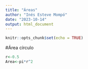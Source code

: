 ```yaml
---
title: "Áreas"
author: "Inés Esteve Mompó"
date: "2023-10-14"
output: html_document
---
```


```r
knitr::opts_chunk$set(echo = TRUE)
```

#Área círculo

```r
r<-0.5
Area<-pi*r^2
```

